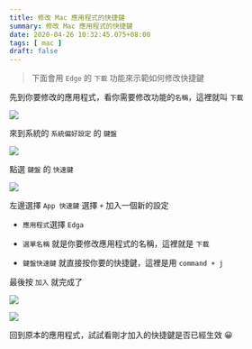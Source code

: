 ```yaml
---
title: 修改 Mac 應用程式的快捷鍵
summary: 修改 Mac 應用程式的快捷鍵
date: 2020-04-26 10:32:45.075+08:00
tags: [ mac ]
draft: false
---
```


> 下面會用 `Edge` 的 `下載` 功能來示範如何修改快捷鍵

先到你要修改的應用程式，看你需要修改功能的`名稱`，這裡就叫 `下載`

![](/static/images/2020/mac-modify-application-shortcut/01.webp)

來到系統的 `系統偏好設定` 的 `鍵盤`

![](/static/images/2020/mac-modify-application-shortcut/02.webp)

點選 `鍵盤` 的 `快速鍵`

![](/static/images/2020/mac-modify-application-shortcut/03.webp)

左邊選擇 `App 快速鍵` 選擇 `+` 加入一個新的設定

-   `應用程式`選擇 `Edga`
    
-   `選單名稱` 就是你要修改應用程式的名稱，這裡就是 `下載`
    
-   `鍵盤快速鍵` 就直接按你要的快捷鍵，這裡是用 `command + j`
    

最後按 `加入` 就完成了

![](/static/images/2020/mac-modify-application-shortcut/04.webp)

![](/static/images/2020/mac-modify-application-shortcut/05.webp)

回到原本的應用程式，試試看剛才加入的快捷鍵是否已經生效 😀